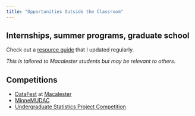 ```yaml
---
title: "Opportunities Outside the Classroom"
---
```




## Internships, summer programs, graduate school

Check out a [resource guide](https://docs.google.com/document/d/19wlevPT0p1WF7oG9ccFEN5MrRXJBK9zHuSkVSoel6v8/edit?usp=sharing) that I updated regularly. 

*This is tailored to Macalester students but may be relevant to others.*

## Competitions

- [DataFest](https://ww2.amstat.org/education/datafest/) at [Macalester](https://www.macalester.edu/datafest/)
- [MinneMUDAC](https://minneanalytics.org/minnemudac2023/)
- [Undergraduate Statistics Project Competition](https://www.causeweb.org/usproc/)
